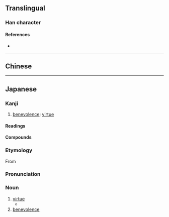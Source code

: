{{also|德}}
{{character info/new}}
==Translingual==

===Han character===
{{Han char|rn=60|rad=彳|as=11|sn=14|four=|canj=HOJWP,XHOJW|ids=⿰彳⿳十罒心}}

====References====
* {{Han ref|kx=0370.401|dkj=10237|dj=0697.240|hdz=20839.200|uh=5FB3|ud=24499}}

----

==Chinese==
{{zh-see|德|v}}

----

==Japanese==
{{ja-kanji forms|徳|德}}

===Kanji===
{{ja-kanji|grade=5|rs=彳11|kyu=德}}

# [[benevolence]]; [[virtue]]

====Readings====
{{ja-readings
|goon=とく
|kanon=とく
|kun=おしえ
|nanori=のり
}}

====Compounds====
{{der3|title=Compounds|{{ja-r|悪徳|あくとく}}|{{ja-r|徳育|とくいく}}|{{ja-r|徳化|とっか}}|{{ja-r|徳義|とくぎ}}|{{ja-r|徳行|とっこう}}|{{ja-r|徳人|とくじん}}, {{ja-r|徳人|とくにん}}|{{ja-r|徳性|とくせい}}|{{ja-r|徳政|とくせい}}|{{ja-r|徳は孤ならず|とく は こ ならず}}|{{ja-r|徳目|とくもく}}|{{ja-r|徳用|とくよう}}|{{ja-r|徳利|とっくり}}|{{ja-r|美徳|びとく}}|lang=ja}}

===Etymology===
{{ja-kanjitab|yomi=o|とく}}
{{swp|lang=ja}}
From {{der|ja|ltc|德|tr=tok|sort=とく}}

===Pronunciation===
{{ja-pron|acc=0|y=o|とく}}

===Noun===
{{ja-noun|とく|kyu=德}}

# [[virtue]]
#* {{quote-book||date=Oct 1 2004|publisher={{w|Wizards of the Coast}}||{{ruby|{{lang|ja|[神](かみ)[河](がわ)[物](もの)[語](がたり)}}}}|trans-title=Tales of Kamigawa|chapter={{ruby|{{lang|ja|[八](や)ツ[尾](お)[半](はん)}}}}|trans-chapter=Eight-and-a-Half-Tails|||{{ja-usex|'''徳'''とはあらゆる魂に広がる内なる光なり。|'''とく''' と は あらゆる たましい に ひろがる ないなる ひかり なり。|Virtue is an inner light that can prevail in every soul.}}|language=Japanese}}
# [[benevolence]]